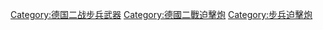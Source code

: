 {{Portal|World War II}}
[[Category:德国二战步兵武器|Category:德国二战步兵武器]]
[[Category:德國二戰迫擊炮|Category:德國二戰迫擊炮]]
[[Category:步兵迫擊炮|Category:步兵迫擊炮]]